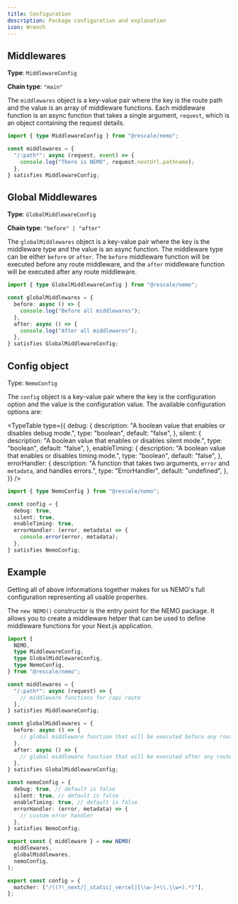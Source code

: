 ```yaml
---
title: Configuration
description: Package configuration and explanation
icon: Wrench
---
```



## Middlewares

**Type**: `MiddlewareConfig`

**Chain type**: `"main"`

The `middlewares` object is a key-value pair where the key is the route path and the value is an array of middleware functions. Each middleware function is an async function that takes a single argument, `request`, which is an object containing the request details.

```ts twoslash title="middleware.ts"
import { type MiddlewareConfig } from "@rescale/nemo";

const middlewares = {
  "/:path*": async (request, event) => {
    console.log("There is NEMO", request.nextUrl.pathname);
  },
} satisfies MiddlewareConfig;
```

## Global Middlewares

**Type**: `GlobalMiddlewareConfig`

**Chain type**: `"before" | "after"`

The `globalMiddlewares` object is a key-value pair where the key is the middleware type and the value is an async function. The middleware type can be either `before` or `after`. The `before` middleware function will be executed before any route middleware, and the `after` middleware function will be executed after any route middleware.

```ts twoslash title="middleware.ts"
import { type GlobalMiddlewareConfig } from "@rescale/nemo";

const globalMiddlewares = {
  before: async () => {
    console.log("Before all middlewares");
  },
  after: async () => {
    console.log("After all middlewares");
  },
} satisfies GlobalMiddlewareConfig;
```

## Config object

Type: `NemoConfig`

The `config` object is a key-value pair where the key is the configuration option and the value is the configuration value. The available configuration options are:

<TypeTable
  type={{
    debug: {
      description: "A boolean value that enables or disables debug mode.",
      type: "boolean",
      default: "false",
    },
    silent: {
      description: "A boolean value that enables or disables silent mode.",
      type: "boolean",
      default: "false",
    },
    enableTiming: {
      description: "A boolean value that enables or disables timing mode.",
      type: "boolean",
      default: "false",
    },
    errorHandler: {
      description:
        "A function that takes two arguments, `error` and `metadata`, and handles errors.",
      type: "ErrorHandler",
      default: "undefined",
    },
  }}
/>

```ts twoslash title="middleware.ts"
import { type NemoConfig } from "@rescale/nemo";

const config = {
  debug: true,
  silent: true,
  enableTiming: true,
  errorHandler: (error, metadata) => {
    console.error(error, metadata);
  },
} satisfies NemoConfig;
```

## Example

Getting all of above informations together makes for us NEMO&apos;s full configuration representing all usable properites.

The `new NEMO()` constructor is the entry point for the NEMO package. It allows you to create a middleware helper that can be used to define middleware functions for your Next.js application.

```ts twoslash title="middleware.ts"
import {
  NEMO,
  type MiddlewareConfig,
  type GlobalMiddlewareConfig,
  type NemoConfig,
} from "@rescale/nemo";

const middlewares = {
  "/:path*": async (request) => {
    // middleware functions for /api route
  },
} satisfies MiddlewareConfig;

const globalMiddlewares = {
  before: async () => {
    // global middleware function that will be executed before any route middleware
  },
  after: async () => {
    // global middleware function that will be executed after any route middleware
  },
} satisfies GlobalMiddlewareConfig;

const nemoConfig = {
  debug: true, // default is false
  silent: true, // default is false
  enableTiming: true, // default is false
  errorHandler: (error, metadata) => {
    // custom error handler
  },
} satisfies NemoConfig;

export const { middleware } = new NEMO(
  middlewares,
  globalMiddlewares,
  nemoConfig,
);

export const config = {
  matcher: ["/((?!_next/|_static|_vercel|[\\w-]+\\.\\w+).*)"],
};
```
